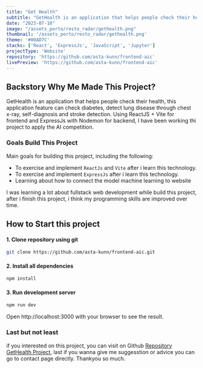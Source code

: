 ```yaml
---
title: "Get Health"
subtitle: "GetHealth is an application that helps people check their health, this application feature can check diabetes, detect lung disease through chest x-ray, self-diagnosis and stroke detection."
date: "2023-07-10"
image: "/assets_porto/resto_radar/gethealth.png"
thumbnail: '/assets_porto/resto_radar/gethealth.png'
theme: '#00AD7C'
stacks: ['React', 'ExpressJs', 'JavaScript', 'Jupyter']
projectType: 'Website'
repository: 'https://github.com/asta-kunn/frontend-aic'
livePreview: 'https://github.com/asta-kunn/frontend-aic'
---
```


## Backstory Why Me Made This Project?

GetHealth is an application that helps people check their health, this application feature can check diabetes, detect lung disease through chest x-ray, self-diagnosis and stroke detection.
Using ReactJS + Vite for frontend and ExpressJs  with Nodemon for backend, I have been working thi project to apply the AI competition.

### Goals Build This Project

Main goals for building this project, including the following: 

- To exercise and implement `ReactJs` and `Vite` after i learn this technology.
- To exercise and implement `ExpressJs` after i learn this technology.
- Learning about how to connect the model machine learning to website

I was learning a lot about fullstack web development while build this project, after i finish this
project, i think my programming skills are improved over time. 


## How to Start this project

#### 1. Clone repository using git

```bash
git clone https://github.com/asta-kunn/frontend-aic.git
```

#### 2. Install all dependencies

```bash
npm install
```

#### 3. Run development server

```bash
npm run dev
```
Open http://localhost:3000 with your browser to see the result.



### Last but not least

if you interested on this project, you can visit on Github [Repository GetHealth Project](https://github.com/asta-kunn/frontend-aic), last if you wanna give me suggesstion or advice you can go to contact page directly. Thankyou so much.  
